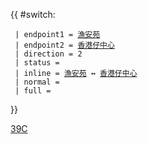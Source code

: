 {{ #switch: {{{format|}}}
  | endpoint1 = [[漁安苑]]
  | endpoint2 = [[香港仔中心]]
  | direction = 2
  | status = 
  | inline = [[漁安苑]] ↔ [[香港仔中心]]
  | normal =
  | full =
}}<noinclude>[[Category:港島專線小巴路線模板|39C]]</noinclude>